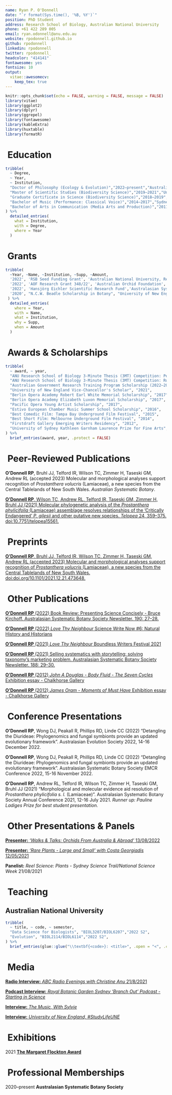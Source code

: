 ```yaml
---
name: Ryan P. O'Donnell
date: "`r format(Sys.time(), '%B, %Y')`"
position: PhD Student
address: Research School of Biology, Australian National University
phone: +61 422 289 005
email: ryan.odonnell@anu.edu.au
website: rpodonnell.github.io
github: rpodonnell
linkedin: rpodonnell
twitter: rpodonnell_
headcolor: "414141"
fontawesome: yes
fontsize: 10
output: 
  vitae::awesomecv:
    keep_tex: true
---
```


```r
knitr::opts_chunk$set(echo = FALSE, warning = FALSE, message = FALSE)
library(vitae)
library(ggplot2)
library(dplyr)
library(ggrepel)
library(fontawesome)
library(kableExtra)
library(huxtable)
library(formatR)
```

# \faUniversity\acvHeaderIconSep\ Education

```r
tribble(
  ~ Degree,
  ~ Year,
  ~ Institution,
  "Doctor of Philosophy (Ecology & Evolution)","2022–present","Australian National University",
  "Master of Scientific Studies (Biodiversity Science)","2019–2021","University of New England",
  "Graduate Certificate in Science (Biodiversity Science)","2018–2019","University of New England",
  "Bachelor of Music (Performance: Classical Voice)","2014–2017","Sydney Conservatorium of Music",
  "Bachelor of Arts in Communication (Media Arts and Production)","2011–2013","University of Technology Sydney",
) %>%
  detailed_entries(
    what = Institution,
    with = Degree,
    where = Year
  )
```

# \faIcon{money-bill-wave}\acvHeaderIconSep\ Grants
```r
tribble(
  ~Year, ~Name, ~Institution, ~Supp, ~Amount,
  '2022', 'RSB Seed Funding Grant', 'Australian National University, Research School of Biology', 'Evolutionary and population ecology of Pterostylis (Orchidaceae) and their fungal symbionts (Ceratobasidium, Ceratobasidiaceae)', '$15,000',
  '2022', 'AOF Research Grant 348/22', 'Australian Orchid Foundation', 'The evolution and diversification of the Australian Diurideae: Understanding the influence of genome size and chromosome number ', '$10,000',
  '2022', 'Hansjörg Eichler Scientific Research Fund','Australasian Systematic Botany Society', 'An integrative taxonomic study of the Pterostylis macrosepala (D.L.Jones) G.N.Backh. complex (Orchidaceae; Pterostylidinae)','$5,000',
  '2020', "N.C.W. Beadle Scholarship in Botany", "University of New England",NA,'$1,000',
 ) %>% 
  detailed_entries(
    where = Year,
    with = Name, 
    what = Institution,
    why = Supp,
    when = Amount
  ) 
```
# \faIcon{award}\acvHeaderIconSep\ Awards & Scholarships
```r
tribble(
  ~ award, ~ year,
  "ANU Research School of Biology 3-Minute Thesis (3MT) Competition: People's Choice Award","2022",
  "ANU Research School of Biology 3-Minute Thesis (3MT) Competition: Runner Up Prize","2022",
  "Australian Government Research Training Program Scholarship (2022–2025)","2022",
  "University of New England Vice-Chancellor's Scholar", "2021",
  "Berlin Opera Academy Robert Earl White Memorial Scholarship", "2017",
  "Berlin Opera Academy Elizabeth Luxon Memorial Scholarship", "2017",
  "Pacific Opera Young Artist Scholarship", "2017", 
  "Estivo European Chamber Music Summer School Scholarship", "2016",
  "Best Comedic Film: Tampa Bay Underground Film Festival", "2015",
  "Best Short Film: Melbourne Underground Film Festival", "2014",
  "Firstdraft Gallery Emerging Writers Residency", "2012",
  "University of Sydney Kathleen Garnham Laurence Prize for Fine Arts", "2010",
) %>% 
  brief_entries(award, year, .protect = FALSE)
```

# \faIcon{book}\acvHeaderIconSep\ Peer-Reviewed Publications

**O’Donnell RP**, Bruhl JJ, Telford IR, Wilson TC, Zimmer H, Taseski GM, Andrew RL (accepted 2023) Molecular and morphological analyses support recognition of *Prostanthera volucris* (Lamiaceae), a new species from the Central Tablelands of New South Wales. *Australian Systematic Botany*.

[**O’Donnell RP**, Wilson TC, Andrew RL, Telford IR, Taseski GM, Zimmer H, Bruhl JJ (2021) Molecular phylogenetic analysis of the *Prostanthera phylicifolia* (Lamiaceae) assemblage resolves relationships of the ’Critically Endangered’ *P. gilesii* and other putative new species. *Telopea* 24, 359–375. doi:10.7751/telopea15561.](https://openjournals.library.sydney.edu.au/index.php/TEL/article/view/15561)

# \faIcon{book-open}\acvHeaderIconSep\ Preprints

[**O’Donnell RP**, Bruhl JJ, Telford IR, Wilson TC, Zimmer H, Taseski GM, Andrew RL (accepted 2023) Molecular and morphological analyses support recognition of *Prostanthera volucris* (Lamiaceae), a new species from the Central Tablelands of New South Wales. doi:doi.org/10.1101/2021.12.21.473648.](https://doi.org/10.1101/2021.12.21.473648)

# \faIcon{file-alt}\acvHeaderIconSep\ Other Publications

[**O’Donnell RP** (2022) Book Review: Presenting Science Concisely - Bruce Kirchoff. Australasian Systematic Botany Society Newsletter. 190: 27–28.](https://asbs.org.au/newsletter/pdf/22-mar-190.pdf)

[**O’Donnell RP** (2022) *Love Thy Neighbour* Science Write Now #6: Natural History and Historians](https://www.sciencewritenow.com/essays-craft-memoir/love-thy-neighbour)

[**O’Donnell RP** (2021) *Love Thy Neighbour* Boundless Writers Festival 2021](https://www.sciencewritenow.com/essays-craft-memoir/love-thy-neighbour)

[**O’Donnell RP** (2021) Selling systematics with storytelling: solving taxonomy’s marketing problem. Australasian Systematic Botany Society Newsletter. 188: 29–30.](https://www.asbs.org.au/newsletter/pdf/21-sep-188.pdf)

[**O’Donnell RP** (2012) *John A Douglas - Body Fluid - The Seven Cycles* Exhibition essay - Chalkhorse Gallery](https://rpodonnell.github.io/cv/JAD_BODY_FLUIDfinal.pdf)

[**O’Donnell RP** (2012) *James Oram - Moments of Must Have* Exhibition essay - Chalkhorse Gallery](https://rpodonnell.github.io/cv/JamesOramMomentsofmusthave_RS.pdf)

# \faIcon{users}\acvHeaderIconSep\ Conference Presentations

**O’Donnell RP**, Wong DJ, Peakall R, Phillips RD, Linde CC (2022) "Detangling the Diurideae: Phylogenomics and
fungal symbionts provide an updated evolutionary framework". Australasian Evolution Society 2022, 14-16
December 2022.

**O’Donnell RP**, Wong DJ, Peakall R, Phillips RD, Linde CC (2022) "Detangling the Diurideae: Phylogenomics and
fungal symbionts provide an updated evolutionary framework". Australasian Systematic Botany Society EMCR
Conference 2022, 15-16 November 2022.

**O’Donnell RP**, Andrew RL, Telford IR, Wilson TC, Zimmer H, Taseski GM, Bruhl JJ (2021) "Morphological and
molecular evidence aid resolution of *Prostanthera phylicifolia s. l.* (Lamiaceae)". Australasian Systematic Botany
Society Annual Conference 2021, 12-16 July 2021. *Runner up: Pauline Ladiges Prize for best student presentation.*

# \faIcon{microphone-alt}\acvHeaderIconSep\ Other Presentations & Panels

[**Presenter:** *'Walks & Talks: Orchids From Australia & Abroad'* 13/08/2022](https://www.instagram.com/p/ChLqF9UuGza)

[**Presenter:** *'Rare Plants - Large and Small' with Costa Georgiadis* 12/05/2021](https://www.facebook.com/CostasWorld/videos/491418699340504/)

**Panelist:** *Reel Science: Plants - Sydney Science Trail/National Science Week* 21/08/2021

# \faIcon{chalkboard-teacher}\acvHeaderIconSep\ Teaching
## Australian National University
```r
tribble(
  ~ title, ~ code, ~ semester,
  "Data Science for Biologists", "BIOL3207/BIOL6207","2022 S2",
  "Evolution", "BIOL2114/BIOL6114","2022 S2",
) %>% 
  brief_entries(glue::glue("\\textbf{<code>}: <title>", .open = "<", .close = ">"), semester, .protect = FALSE)
```

# \faIcon{tv}\acvHeaderIconSep\ Media

[**Radio Interview:** *ABC Radio Evenings with Christine Anu* 21/8/2021](https://soundcloud.app.goo.gl/qHSz4CY8nj2adUtb7)

[**Podcast Interview:** *Royal Botanic Garden Sydney 'Branch Out' Podcast - Starting in Science*](https://www.rbgsyd.nsw.gov.au/Science/Branch-Out/Starting-in-Science)

[**Interview:** *The Music, With Sylvie*](https://rpodonnell.github.io/cv/sylvie_interview_2020.pdf)

[**Interview:** *University of New England, #StudyLifeUNE*](https://www.facebook.com/UniNewEngland/posts/10158232724220926)

# \faIcon{palette}\acvHeaderIconSep\ Exhibitions

2021 [**The Margaret Flockton Award**](https://www.rbgsyd.nsw.gov.au/Science/Botanical-Illustration/The-Margaret-Flockton-Award-21)

# \faIcon{user-plus}\acvHeaderIconSep\ Professional Memberships
2020–present **Australasian Systematic Botany Society**

